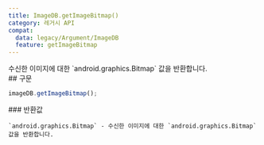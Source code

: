 ```yaml
---
title: ImageDB.getImageBitmap()
category: 레거시 API
compat:
  data: legacy/Argument/ImageDB
  feature: getImageBitmap
---
```


<Section>
  수신한 이미지에 대한 `android.graphics.Bitmap` 값을 반환합니다.
</Section>
<Section>
  ## 구문

  ~~~js
  imageDB.getImageBitmap();
  ~~~

  <Section>
    ### 반환값

    `android.graphics.Bitmap` - 수신한 이미지에 대한 `android.graphics.Bitmap` 값을 반환합니다.
  </Section>
</Section>